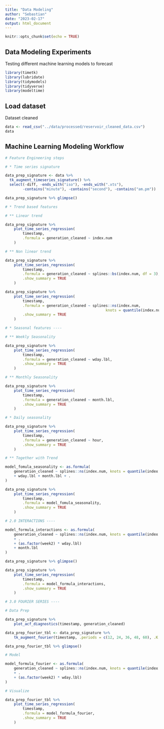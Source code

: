 ```yaml
---
title: "Data Modeling"
author: "Sebastian"
date: "2023-02-17"
output: html_document
---
```


```r
knitr::opts_chunk$set(echo = TRUE)
```

## Data Modeling Experiments

Testing different machine learning models to forecast

```r
library(timetk)
library(lubridate)
library(tidymodels)
library(tidyverse)
library(modeltime)
```

## Load dataset

Dataset cleaned

```r
data <- read_csv("../data/processed/reservoir_cleaned_data.csv")
data
```

## Machine Learning Modeling Workflow

```r
# Feature Engineering steps

# * Time series signature

data_prep_signature <- data %>% 
  tk_augment_timeseries_signature() %>% 
  select(-diff, -ends_with("iso"), -ends_with(".xts"),
        -contains("minute"), -contains("second"), -contains("am.pm"))

data_prep_signature %>% glimpse()
```
```r
# * Trend based features

# ** Linear trend

data_prep_signature %>%
    plot_time_series_regression(
        timestamp,
        .formula = generation_cleaned ~ index.num
    )
```

```r
# ** Non linear trend

data_prep_signature %>%
    plot_time_series_regression(
        timestamp,
        .formula = generation_cleaned ~ splines::bs(index.num, df = 3),
        .show_summary = TRUE
    )
```

```r
data_prep_signature %>%
    plot_time_series_regression(
        timestamp,
        .formula = generation_cleaned ~ splines::ns(index.num, 
                                              knots = quantile(index.num, probs = c(0.25, 0.5))),
        .show_summary = TRUE
    )
```
```r
# * Seasonal features ----

# ** Weekly Seasonality

data_prep_signature %>%
    plot_time_series_regression(
        timestamp,
        .formula = generation_cleaned ~ wday.lbl,
        .show_summary = TRUE
    )
```

```r
# ** Monthly Seasonality

data_prep_signature %>%
    plot_time_series_regression(
        timestamp,
        .formula = generation_cleaned ~ month.lbl,
        .show_summary = TRUE
    )
```
```r
# * Daily seasonality

data_prep_signature %>%
    plot_time_series_regression(
        timestamp,
        .formula = generation_cleaned ~ hour,
        .show_summary = TRUE
    )
```

```r
# ** Together with Trend

model_fomula_seasonality <- as.formula(
    generation_cleaned ~ splines::ns(index.num, knots = quantile(index.num, probs = c(0.25, 0.5)))
    + wday.lbl + month.lbl + .
)

data_prep_signature %>%
    plot_time_series_regression(
        timestamp,
        .formula = model_fomula_seasonality,
        .show_summary = TRUE
    )
```

```r
# 2.0 INTERACTIONS ----

model_formula_interactions <- as.formula(
    generation_cleaned ~ splines::ns(index.num, knots = quantile(index.num, probs = c(0.25, 0.5)))
    + .
    + (as.factor(week2) * wday.lbl)
    + month.lbl
)

data_prep_signature %>% glimpse()

data_prep_signature %>%
    plot_time_series_regression(
        timestamp, 
        .formula = model_formula_interactions,
        .show_summary = TRUE
    )
```

```r
# 3.0 FOURIER SERIES ----

# Data Prep

data_prep_signature %>%
    plot_acf_diagnostics(timestamp, generation_cleaned)

data_prep_fourier_tbl <- data_prep_signature %>%
    tk_augment_fourier(timestamp, .periods = c(12, 24, 36, 48, 60), .K = 2)

data_prep_fourier_tbl %>% glimpse()
```
```r
# Model

model_formula_fourier <- as.formula(
    generation_cleaned ~ splines::ns(index.num, knots = quantile(index.num, probs = c(0.25, 0.5)))
    + .
    + (as.factor(week2) * wday.lbl)
)

# Visualize

data_prep_fourier_tbl %>%
    plot_time_series_regression(
        timestamp,
        .formula = model_formula_fourier,
        .show_summary = TRUE
    )
```


